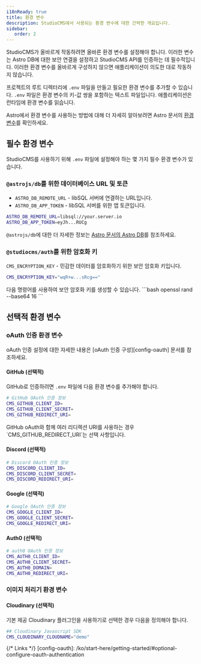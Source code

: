 ```yaml
---
i18nReady: true
title: 환경 변수
description: StudioCMS에서 사용되는 환경 변수에 대한 간략한 개요입니다.
sidebar:
   order: 2
---
```



StudioCMS가 올바르게 작동하려면 올바른 환경 변수를 설정해야 합니다. 이러한 변수는 Astro DB에 대한 보안 연결을 설정하고 StudioCMS API를 인증하는 데 필수적입니다. 이러한 환경 변수를 올바르게 구성하지 않으면 애플리케이션이 의도한 대로 작동하지 않습니다.

프로젝트의 루트 디렉터리에 `.env` 파일을 만들고 필요한 환경 변수를 추가할 수 있습니다. `.env` 파일은 환경 변수의 키-값 쌍을 포함하는 텍스트 파일입니다. 애플리케이션은 런타임에 환경 변수를 읽습니다.

Astro에서 환경 변수를 사용하는 방법에 대해 더 자세히 알아보려면 Astro 문서의 [환경 변수](https://docs.astro.build/ko/guides/environment-variables/)를 확인하세요.

## 필수 환경 변수

StudioCMS를 사용하기 위해 `.env` 파일에 설정해야 하는 몇 가지 필수 환경 변수가 있습니다.

### `@astrojs/db`를 위한 데이터베이스 URL 및 토큰

- `ASTRO_DB_REMOTE_URL` - libSQL 서버에 연결하는 URL입니다.
- `ASTRO_DB_APP_TOKEN` - libSQL 서버를 위한 앱 토큰입니다.

```bash title=".env"
ASTRO_DB_REMOTE_URL=libsql://your.server.io
ASTRO_DB_APP_TOKEN=eyJh...RUCg
```

<ReadMore>`@astrojs/db`에 대한 더 자세한 정보는 [Astro 문서의 Astro DB](https://docs.astro.build/ko/guides/astro-db/)를 참조하세요.</ReadMore>

### `@studiocms/auth`를 위한 암호화 키

`CMS_ENCRYPTION_KEY` - 민감한 데이터를 암호화하기 위한 보안 암호화 키입니다.

```bash title=".env"
CMS_ENCRYPTION_KEY="wqR+w...sRcg=="
```

<Aside type="note" title="OpenSSL 사용">
다음 명령어를 사용하여 보안 암호화 키를 생성할 수 있습니다.
```bash
openssl rand --base64 16
``` 
</Aside>

## 선택적 환경 변수

### oAuth 인증 환경 변수

<ReadMore>
oAuth 인증 설정에 대한 자세한 내용은 [oAuth 인증 구성][config-oauth] 문서를 참조하세요.
</ReadMore>

#### GitHub (선택적)

GitHub로 인증하려면 `.env` 파일에 다음 환경 변수를 추가해야 합니다.

```bash title=".env"
# GitHub OAuth 인증 정보
CMS_GITHUB_CLIENT_ID=
CMS_GITHUB_CLIENT_SECRET=
CMS_GITHUB_REDIRECT_URI=
```

<Aside type="note" title="참고">
GitHub oAuth와 함께 여러 리디렉션 URI를 사용하는 경우 `CMS_GITHUB_REDIRECT_URI`는 선택 사항입니다.
</Aside>

#### Discord (선택적)

```bash title=".env"
# Discord OAuth 인증 정보
CMS_DISCORD_CLIENT_ID=
CMS_DISCORD_CLIENT_SECRET=
CMS_DISCORD_REDIRECT_URI=
```

#### Google (선택적)

```bash title=".env"
# Google OAuth 인증 정보
CMS_GOOGLE_CLIENT_ID=
CMS_GOOGLE_CLIENT_SECRET=
CMS_GOOGLE_REDIRECT_URI=
```

#### Auth0 (선택적)

```bash title=".env"
# auth0 OAuth 인증 정보
CMS_AUTH0_CLIENT_ID=
CMS_AUTH0_CLIENT_SECRET=
CMS_AUTH0_DOMAIN=
CMS_AUTH0_REDIRECT_URI=
```

### 이미지 처리기 환경 변수

#### Cloudinary (선택적)

기본 제공 Cloudinary 플러그인을 사용하기로 선택한 경우 다음을 정의해야 합니다.

```bash title=".env"
## Cloudinary Javascript SDK
CMS_CLOUDINARY_CLOUDNAME="demo"
```

{/* Links */}
[config-oauth]: /ko/start-here/getting-started/#optional-configure-oauth-authentication
